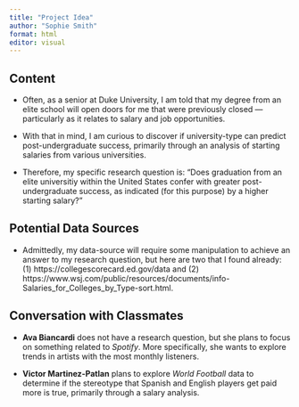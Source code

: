 ```yaml
---
title: "Project Idea"
author: "Sophie Smith"
format: html
editor: visual
---
```


## Content

-   Often, as a senior at Duke University, I am told that my degree from an elite school will open doors for me that were previously closed --- particularly as it relates to salary and job opportunities.

-   With that in mind, I am curious to discover if university-type can predict post-undergraduate success, primarily through an analysis of starting salaries from various universities.

-   Therefore, my specific research question is: "Does graduation from an elite universitiy within the United States confer with greater post-undergraduate success, as indicated (for this purpose) by a higher starting salary?"

## Potential Data Sources

-   Admittedly, my data-source will require some manipulation to achieve an answer to my research question, but here are two that I found already: (1) https://collegescorecard.ed.gov/data and (2) https://www.wsj.com/public/resources/documents/info-Salaries_for_Colleges_by_Type-sort.html.

## Conversation with Classmates

-   **Ava Biancardi** does not have a research question, but she plans to focus on something related to *Spotify*. More specifically, she wants to explore trends in artists with the most monthly listeners.

-   **Victor Martinez-Patlan** plans to explore *World Football* data to determine if the stereotype that Spanish and English players get paid more is true, primarily through a salary analysis.
